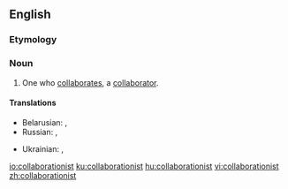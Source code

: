 ==English==

===Etymology===
{{suffix|collaboration|ist|lang=en}}

===Noun===
{{wikipedia}}
{{en-noun}}

# One who [[collaborate]]s, a [[collaborator]].

====Translations====
{{trans-top|one who collaborates}}
* Belarusian: {{t|be|калабарацыяні́ст|m|sc=Cyrl}}, {{t|be|калабарацыяні́стка|f|sc=Cyrl}}
* Russian: {{t+|ru|коллаборациони́ст|m|sc=Cyrl}}, {{t+|ru|коллаборациони́стка|f|sc=Cyrl}}
{{trans-mid}}
* Ukrainian: {{t|uk|колабораціоні́ст|m|sc=Cyrl}}, {{t|uk|колабораціоні́стка|f|sc=Cyrl}}
{{trans-bottom}}

[[io:collaborationist]]
[[ku:collaborationist]]
[[hu:collaborationist]]
[[vi:collaborationist]]
[[zh:collaborationist]]